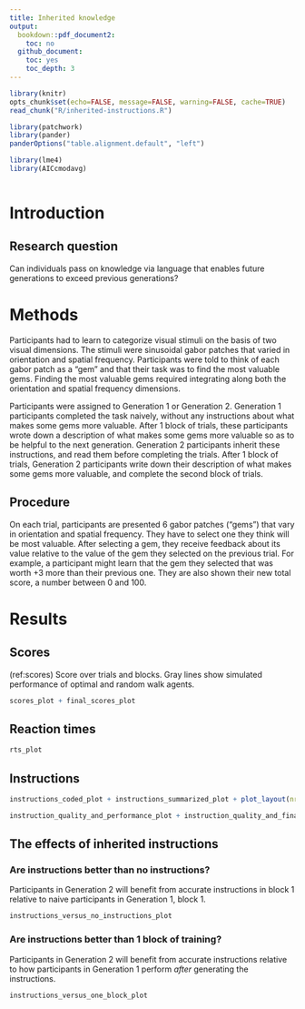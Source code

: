 ```yaml
---
title: Inherited knowledge
output:
  bookdown::pdf_document2:
    toc: no
  github_document:
    toc: yes
    toc_depth: 3
---
```

```r
library(knitr)
opts_chunk$set(echo=FALSE, message=FALSE, warning=FALSE, cache=TRUE)
read_chunk("R/inherited-instructions.R")

library(patchwork)
library(pander)
panderOptions("table.alignment.default", "left")

library(lme4)
library(AICcmodavg)
```
```r
```

# Introduction

## Research question

Can individuals pass on knowledge via language that enables future generations
to exceed previous generations?

# Methods

Participants had to learn to categorize visual stimuli on the basis of two
visual dimensions. The stimuli were sinusoidal gabor patches that varied in
orientation and spatial frequency. Participants were told to think of each gabor
patch as a "gem" and that their task was to find the most valuable gems. Finding
the most valuable gems required integrating along both the orientation and
spatial frequency dimensions.

Participants were assigned to Generation 1 or Generation 2. Generation 1
participants completed the task naively, without any instructions about what
makes some gems more valuable. After 1 block of trials, these participants wrote
down a description of what makes some gems more valuable so as to be
helpful to the next generation. Generation 2 participants inherit these
instructions, and read them before completing the trials. After 1 block
of trials, Generation 2 participants write down their description of
what makes some gems more valuable, and complete the second block of trials.

## Procedure

On each trial, participants are presented 6 gabor patches ("gems") that vary in
orientation and spatial frequency. They have to select one they think will be
most valuable. After selecting a gem, they receive feedback about its value
relative to the value of the gem they selected on the previous trial. For
example, a participant might learn that the gem they selected that was worth +3
more than their previous one. They are also shown their new total score, a number
between 0 and 100.

\newpage

# Results

## Scores

(ref:scores) Score over trials and blocks. Gray lines show simulated performance
of optimal and random walk agents.

```r
scores_plot + final_scores_plot
```

## Reaction times

```r
rts_plot
```

## Instructions

```r
instructions_coded_plot + instructions_summarized_plot + plot_layout(nrow = 1)
```

```r
instruction_quality_and_performance_plot + instruction_quality_and_final_performance_plot
```

\newpage

## The effects of inherited instructions

### Are instructions better than no instructions?

Participants in Generation 2 will benefit from accurate instructions
in block 1 relative to naive participants in Generation 1, block 1.

```r
instructions_versus_no_instructions_plot
```

\newpage

### Are instructions better than 1 block of training?

Participants in Generation 2 will benefit from accurate instructions
relative to how participants in Generation 1 perform _after_ generating
the instructions.

```r
instructions_versus_one_block_plot
```
